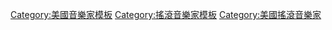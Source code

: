 {{template category}}
{{Category TOC}}
[[Category:美國音樂家模板|Category:美國音樂家模板]]
[[Category:搖滾音樂家模板|Category:搖滾音樂家模板]]
[[Category:美國搖滾音樂家|Category:美國搖滾音樂家]]